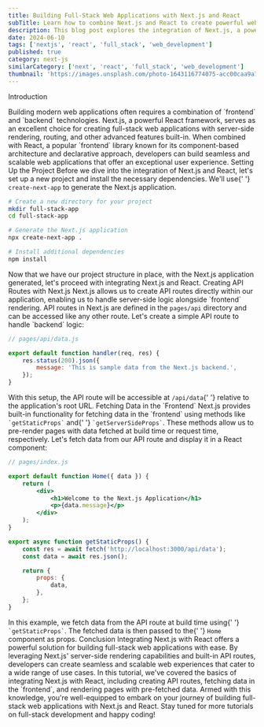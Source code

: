 ```yaml
---
title: Building Full-Stack Web Applications with Next.js and React
subTitle: Learn how to combine Next.js and React to create powerful web applications
description: This blog post explores the integration of Next.js, a powerful React framework, with React, a popular frontend library, to build full-stack web applications efficiently.
date: 2024-06-10
tags: ['nextjs', 'react', 'full_stack', 'web_development']
published: true
category: next-js
similarCategory: ['next', 'react', 'full_stack', 'web_development']
thumbnail: 'https://images.unsplash.com/photo-1643116774075-acc00caa9a7b?q=80&w=2070&auto=format&fit=crop&ixlib=rb-4.0.3&ixid=M3wxMjA3fDB8MHxwaG90by1wYWdlfHx8fGVufDB8fHx8fA%3D%3D'
---
```


<Heading type="danger">Introduction</Heading>

<Paragraph>
    Building modern web applications often requires a combination of `frontend`
    and `backend` technologies. Next.js, a powerful React framework, serves as
    an excellent choice for creating full-stack web applications with
    server-side rendering, routing, and other advanced features built-in. When
    combined with React, a popular `frontend` library known for its
    component-based architecture and declarative approach, developers can build
    seamless and scalable web applications that offer an exceptional user
    experience.
</Paragraph>
<Heading>Setting Up the Project</Heading>

<Paragraph>
    Before we dive into the integration of Next.js and React, let's set up a new
    project and install the necessary dependencies. We'll use{' '}
    <code>create-next-app</code> to generate the Next.js application.
</Paragraph>

```bash
# Create a new directory for your project
mkdir full-stack-app
cd full-stack-app

# Generate the Next.js application
npx create-next-app .

# Install additional dependencies
npm install
```

<Paragraph>
    Now that we have our project structure in place, with the Next.js
    application generated, let's proceed with integrating Next.js and React.
</Paragraph>
<Heading>Creating API Routes with Next.js</Heading>

<Paragraph>
    Next.js allows us to create API routes directly within our application,
    enabling us to handle server-side logic alongside `frontend` rendering. API
    routes in Next.js are defined in the <code>pages/api</code> directory and
    can be accessed like any other route.
</Paragraph>
<Paragraph>
    Let's create a simple API route to handle `backend` logic:
</Paragraph>

```javascript
// pages/api/data.js

export default function handler(req, res) {
    res.status(200).json({
        message: 'This is sample data from the Next.js backend.',
    });
}
```

<Paragraph>
    With this setup, the API route will be accessible at <code>/api/data</code>{' '}
    relative to the application's root URL.
</Paragraph>
<Heading>Fetching Data in the `Frontend`</Heading>

<Paragraph>
    Next.js provides built-in functionality for fetching data in the `frontend`
    using methods like <code>`getStaticProps`</code> and{' '}
    <code>`getServerSideProps`</code>. These methods allow us to pre-render pages
    with data fetched at build time or request time, respectively.
</Paragraph>
<Paragraph>
    Let's fetch data from our API route and display it in a React component:
</Paragraph>

```jsx
// pages/index.js

export default function Home({ data }) {
    return (
        <div>
            <h1>Welcome to the Next.js Application</h1>
            <p>{data.message}</p>
        </div>
    );
}

export async function getStaticProps() {
    const res = await fetch('http://localhost:3000/api/data');
    const data = await res.json();

    return {
        props: {
            data,
        },
    };
}
```

<Paragraph>
    In this example, we fetch data from the API route at build time using{' '}
    <code>`getStaticProps`</code>. The fetched data is then passed to the{' '}
    <code>Home</code> component as props.
</Paragraph>
<Heading>Conclusion</Heading>

<Paragraph>
    Integrating Next.js with React offers a powerful solution for building
    full-stack web applications with ease. By leveraging Next.js' server-side
    rendering capabilities and built-in API routes, developers can create
    seamless and scalable web experiences that cater to a wide range of use
    cases.
</Paragraph>
<Paragraph>
    In this tutorial, we've covered the basics of integrating Next.js with
    React, including creating API routes, fetching data in the `frontend`, and
    rendering pages with pre-fetched data. Armed with this knowledge, you're
    well-equipped to embark on your journey of building full-stack web
    applications with Next.js and React.
</Paragraph>
Stay tuned for more tutorials on full-stack development and happy coding!
